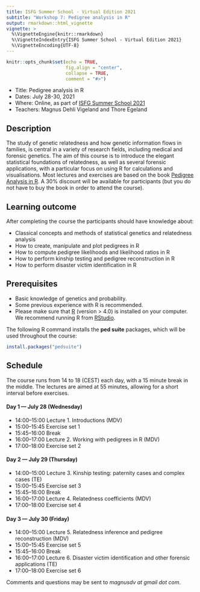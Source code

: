 ```yaml
---
title: ISFG Summer School - Virtual Edition 2021
subtitle: "Workshop 7: Pedigree analysis in R"
output: rmarkdown::html_vignette
vignette: >
  %\VignetteEngine{knitr::rmarkdown}
  %\VignetteIndexEntry{ISFG Summer School - Virtual Edition 2021}
  %\VignetteEncoding{UTF-8}
---
```


```r
knitr::opts_chunk$set(echo = TRUE, 
                      fig.align = "center",
                      collapse = TRUE,
                      comment = "#>")
```

* Title: Pedigree analysis in R
* Dates: July 28-30, 2021
* Where: Online, as part of [ISFG Summer School 2021](https://isfgsummerschool.events.idloom.com/virtual-edition-2021)
* Teachers: Magnus Dehli Vigeland and Thore Egeland

## Description
The study of genetic relatedness and how genetic information flows in families, is central in a variety of research fields, including medical and forensic genetics. The aim of this course is to introduce the elegant statistical foundations of relatedness, as well as several forensic applications, with a particular focus on using R for calculations and visualisations. Most lectures and exercises are based on the book [Pedigree Analysis in R](https://www.elsevier.com/books/pedigree-analysis-in-r/vigeland/978-0-12-824430-2). A 30% discount will be available for participants (but you do not have to buy the book in order to attend the course).

## Learning outcome
After completing the course the participants should have knowledge about:

* Classical concepts and methods of statistical genetics and relatedness analysis
* How to create, manipulate and plot pedigrees in R
* How to compute pedigree likelihoods and likelihood ratios in R 
* How to perform kinship testing and pedigree reconstruction in R
* How to perform disaster victim identification in R

## Prerequisites
 
 * Basic knowledge of genetics and probability. 
 * Some previous experience with R is recommended.
 * Please make sure that [R](www.r-project.org) (version > 4.0) is installed on your computer. We recommend running R from [RStudio](https://www.rstudio.com/products/rstudio/download/).

The following R command installs the **ped suite** packages, which will be used throughout the course:

```r
install.packages("pedsuite")
```

## Schedule
The course runs from 14 to 18 (CEST) each day, with a 15 minute break in the middle. The lectures are aimed at 55 minutes, allowing for a short interval before exercises.

#### Day 1 — July 28 (Wednesday)
* 14:00–15:00 Lecture 1. Introductions (MDV)
* 15:00–15:45 Exercise set 1
* 15:45–16:00 Break
* 16:00–17:00 Lecture 2. Working with pedigrees in R (MDV)
* 17:00–18:00 Exercise set 2

#### Day 2 — July 29 (Thursday)
* 14:00–15:00 Lecture 3. Kinship testing: paternity cases and complex cases (TE)
* 15:00–15:45 Exercise set 3
* 15:45–16:00 Break
* 16:00–17:00 Lecture 4. Relatedness coefficients (MDV)
* 17:00–18:00 Exercise set 4

#### Day 3 — July 30 (Friday)
* 14:00–15:00 Lecture 5. Relatedness inference and pedigree reconstruction (MDV)
* 15:00–15:45 Exercise set 5
* 15:45–16:00 Break
* 16:00–17:00 Lecture 6. Disaster victim identification and other forensic applications (TE)
* 17:00–18:00 Exercise set 6
  
  
Comments and questions may be sent to *magnusdv at gmail dot com*.

